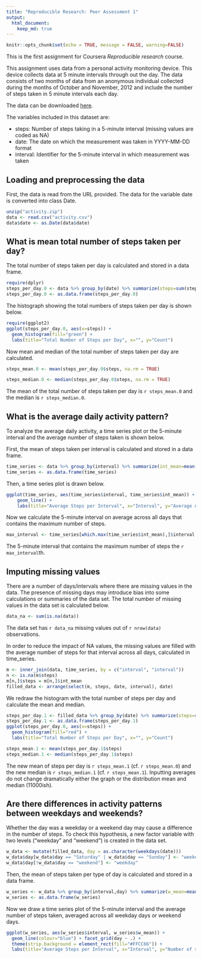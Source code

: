 ```yaml
---
title: "Reproducible Research: Peer Assessment 1"
output: 
  html_document:
    keep_md: true
---
```



```r
knitr::opts_chunk$set(echo = TRUE, message = FALSE, warning=FALSE)
```


This is the first assignment for Coursera *Reproducible research* course.

This assignment uses data from a personal activity monitoring device. This device collects data at 5 minute intervals through out the day. The data consists of two months of data from an anonymous individual collected during the months of October and November, 2012 and include the number of steps taken in 5 minute intervals each day.

The data can be downloaded [here](https://d396qusza40orc.cloudfront.net/repdata%2Fdata%2Factivity.zip).

The variables included in this dataset are:

- steps: Number of steps taking in a 5-minute interval (missing values are coded as NA)
- date: The date on which the measurement was taken in YYYY-MM-DD format
- interval: Identifier for the 5-minute interval in which measurement was taken

## Loading and preprocessing the data
First, the data is read from the URL provided. The data for the variable date is converted into class Date.

```r
unzip("activity.zip")
data <- read.csv("activity.csv")
data$date <- as.Date(data$date)
```


## What is mean total number of steps taken per day?

The total number of steps taken per day is calculated and stored in a data frame.

```r
require(dplyr)
steps_per_day.0 <- data %>% group_by(date) %>% summarize(steps=sum(steps))
steps_per_day.0 <- as.data.frame(steps_per_day.0)
``` 
The histograph showing the total numbers of steps taken per day is shown below.

```r
require(ggplot2)
ggplot(steps_per_day.0, aes(x=steps)) + 
  geom_histogram(fill="green") +
  labs(title="Total Number of Steps per Day", x="", y="Count")
```

Now mean and median of the total number of steps taken per day are calculated.

```r
steps_mean.0 <- mean(steps_per_day.0$steps, na.rm = TRUE)
```

```r
steps_median.0 <- median(steps_per_day.0$steps, na.rm = TRUE)
```

The mean of the total number of steps taken per day is `r steps_mean.0` and the median is `r steps_median.0`.


## What is the average daily activity pattern?

To analyze the average daily activity, a time series plot or the 5-minute interval and the average number of steps taken is shown below.

First, the mean of steps taken per interval is calculated and stored in a data frame.

```r
time_series <- data %>% group_by(interval) %>% summarize(int_mean=mean(steps,na.rm = TRUE))
time_series <- as.data.frame(time_series)
```

Then, a time series plot is drawn below.

```r
ggplot(time_series, aes(time_series$interval, time_series$int_mean)) + 
    geom_line() +
    labs(title="Average Steps per Interval", x="Interval", y="Average number of steps")
```

Now we calculate the 5-minute interval on average across all days that contains the maximum number of steps.

```r
max_interval <- time_series[which.max(time_series$int_mean),]$interval
```

The 5-minute interval that contains the maximum number of steps the `r max_interval`th.


## Imputing missing values

There are a number of days/intervals where there are missing values in the data. The presence of missing days may introduce bias into some calculations or summaries of the data set. The total number of missing values in the data set is calculated below.

```r
data_na <- sum(is.na(data))
```

The data set has `r data_na` missing values out of `r nrow(data)` observations.

In order to reduce the impact of NA values, the missing values are filled with the average number of steps for that interval across all days, calculated in time_series.

```r
m <- inner_join(data, time_series, by = c("interval", "interval"))
n <- is.na(m$steps)
m[n,]$steps = m[n,]$int_mean
filled_data <- arrange(select(m, steps, date, interval), date)
```

We redraw the histogram with the total number of steps per day and calculate the mean and median.

```r
steps_per_day.1 <- filled_data %>% group_by(date) %>% summarize(steps=sum(steps))
steps_per_day.1 <- as.data.frame(steps_per_day.1)
ggplot(steps_per_day.0, aes(x=steps)) + 
  geom_histogram(fill="red") +
  labs(title="Total Number of Steps per Day", x="", y="Count")

steps_mean.1 <- mean(steps_per_day.1$steps)
steps_median.1 <- median(steps_per_day.1$steps)
```

The new mean of steps per day is `r steps_mean.1` (cf. `r steps_mean.0`) and the new median is `r steps_median.1` (cf. `r steps_mean.1`). Inputting averages do not change dramatically either the graph or the distribution mean and median (11000ish).


## Are there differences in activity patterns between weekdays and weekends?

Whether the day was a weekday or a weekend day may cause a difference in the number of steps. To check this hypothesis, a new factor variable with two levels ("weekday" and "weekend") is created in the data set.

```r
w_data <- mutate(filled_data, day = as.character(weekdays(date)))
w_data$day[w_data$day == "Saturday" | w_data$day == "Sunday"] <- "weekend"
w_data$day[!w_data$day == "weekend"] <- "weekday"
```

Then, the mean of steps taken per type of day is calculated and stored in a data frame.

```r
w_series <- w_data %>% group_by(interval,day) %>% summarize(w_mean=mean(steps))
w_series <- as.data.frame(w_series)
```

Now we draw a time series plot of the 5-minute interval and the average number of steps taken, averaged across all weekday days or weekend days.


```r
ggplot(w_series, aes(w_series$interval, w_series$w_mean)) + 
  geom_line(colour="blue") + facet_grid(day ~ .) + 
  theme(strip.background = element_rect(fill="#FFCC66")) +
  labs(title="Average Steps per Interval", x="Interval", y="Number of steps")
```

